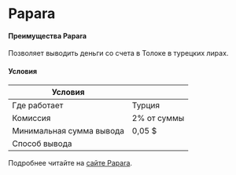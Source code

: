 
# Papara

#### Преимущества Papara

Позволяет выводить деньги со счета в Толоке в турецких лирах.

#### Условия

Условия | |
----- | -----
Где работает | Турция
Комиссия | 2% от суммы
Минимальная сумма вывода | 0,05 $
Способ вывода | <RuPayAboutTable30/>

Подробнее читайте на [сайте Papara](https://www.papara.com/en/faq/).
